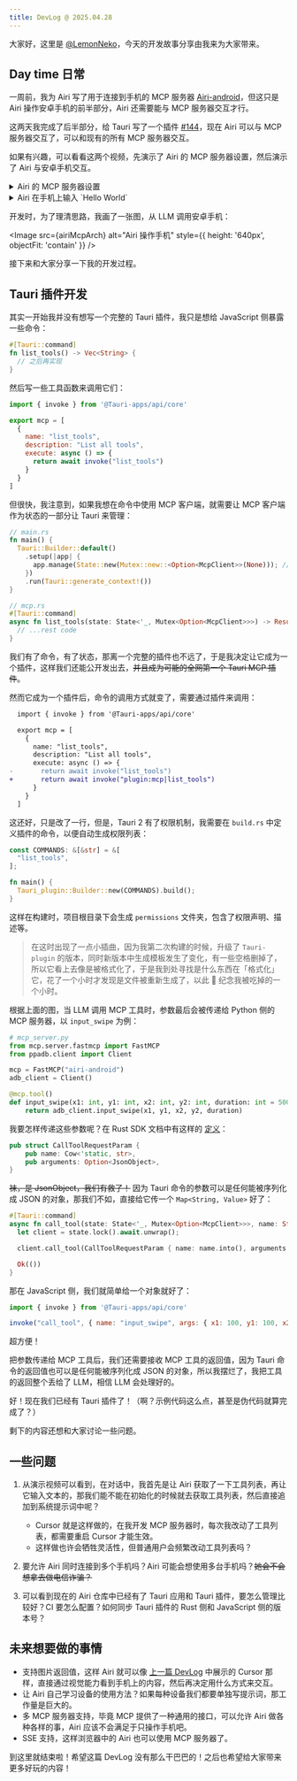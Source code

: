 ```yaml
---
title: DevLog @ 2025.04.28
---
```



大家好，这里是 [@LemonNeko](https://github.com/LemonNekoGH)，今天的开发故事分享由我来为大家带来。

## Day time 日常

一周前，我为 Airi 写了用于连接到手机的 MCP 服务器 [Airi-android](https://github.com/LemonNekoGH/Airi-android)，但这只是 Airi 操作安卓手机的前半部分，Airi 还需要能与 MCP 服务器交互才行。

这两天我完成了后半部分，给 Tauri 写了一个插件 [#144](https://github.com/moeru-ai/Airi/pull/144)，现在 Airi 可以与 MCP 服务器交互了，可以和现有的所有 MCP 服务器交互。

如果有兴趣，可以看看这两个视频，先演示了 Airi 的 MCP 服务器设置，然后演示了 Airi 与安卓手机交互。

<details>
  <summary>Airi 的 MCP 服务器设置</summary>
  <video controls muted style={{ height: '640px' }}>
    <source src="../../static/blog/DevLog-2025.04.28/airi-mcp-settings.mp4"/>
  </video>
</details>

<details>
  <summary>Airi 在手机上输入 `Hello World`</summary>
  <video controls muted>
    <source src="../../static/blog/DevLog-2025.04.28/airi-mcp-input-text.mp4"/>
  </video>
</details>

开发时，为了理清思路，我画了一张图，从 LLM 调用安卓手机：

<Image src={airiMcpArch} alt="Airi 操作手机" style={{ height: '640px', objectFit: 'contain' }} />

接下来和大家分享一下我的开发过程。

## Tauri 插件开发

其实一开始我并没有想写一个完整的 Tauri 插件，我只是想给 JavaScript 侧暴露一些命令：

```rust
#[Tauri::command]
fn list_tools() -> Vec<String> {
  // 之后再实现
}
```

然后写一些工具函数来调用它们：

```javascript
import { invoke } from '@Tauri-apps/api/core'

export mcp = [
  {
    name: "list_tools",
    description: "List all tools",
    execute: async () => {
      return await invoke("list_tools")
    }
  }
]
```

但很快，我注意到，如果我想在命令中使用 MCP 客户端，就需要让 MCP 客户端作为状态的一部分让 Tauri 来管理：

```rust
// main.rs
fn main() {
  Tauri::Builder::default()
    .setup(|app| {
      app.manage(State::new(Mutex::new::<Option<McpClient>>(None))); // 管理状态
    })
    .run(Tauri::generate_context!())
}

// mcp.rs
#[Tauri::command]
async fn list_tools(state: State<'_, Mutex<Option<McpClient>>>) -> Result<Vec<Tool>, String> { // 可以在参数中拿到状态
  // ...rest code
}
```

我们有了命令，有了状态，那离一个完整的插件也不远了，于是我决定让它成为一个插件，这样我们还能公开发出去，~~并且成为可能的全网第一个 Tauri MCP 插件~~。

然而它成为一个插件后，命令的调用方式就变了，需要通过插件来调用：

```diff
  import { invoke } from '@Tauri-apps/api/core'

  export mcp = [
    {
      name: "list_tools",
      description: "List all tools",
      execute: async () => {
-       return await invoke("list_tools")
+       return await invoke("plugin:mcp|list_tools")
      }
    }
  ]
```

这还好，只是改了一行，但是，Tauri 2 有了权限机制，我需要在 `build.rs` 中定义插件的命令，以便自动生成权限列表：

```rust
const COMMANDS: &[&str] = &[
  "list_tools",
];

fn main() {
  Tauri_plugin::Builder::new(COMMANDS).build();
}
```

这样在构建时，项目根目录下会生成 `permissions` 文件夹，包含了权限声明、描述等。

> 在这时出现了一点小插曲，因为我第二次构建的时候，升级了 `Tauri-plugin` 的版本，同时新版本中生成模板发生了变化，有一些空格删掉了，所以它看上去像是被格式化了，于是我到处寻找是什么东西在「格式化」它，花了一个小时才发现是文件被重新生成了，以此 🤡 纪念我被吃掉的一个小时。

根据上面的图，当 LLM 调用 MCP 工具时，参数最后会被传递给 Python 侧的 MCP 服务器，以 `input_swipe` 为例：

```python
# mcp_server.py
from mcp.server.fastmcp import FastMCP
from ppadb.client import Client

mcp = FastMCP("airi-android")
adb_client = Client()

@mcp.tool()
def input_swipe(x1: int, y1: int, x2: int, y2: int, duration: int = 500):
    return adb_client.input_swipe(x1, y1, x2, y2, duration)
```

我要怎样传递这些参数呢？在 Rust SDK 文档中有这样的 [定义](https://docs.rs/rmcp/0.1.5/rmcp/model/struct.CallToolRequestParam.html)：

```rust
pub struct CallToolRequestParam {
    pub name: Cow<'static, str>,
    pub arguments: Option<JsonObject>,
}
```

~~袜，是 JsonObject，我们有救了！~~ 因为 Tauri 命令的参数可以是任何能被序列化成 JSON 的对象，那我们不如，直接给它传一个 `Map<String, Value>` 好了：

```rust
#[Tauri::command]
async fn call_tool(state: State<'_, Mutex<Option<McpClient>>>, name: String, args: Option<Map<String, Value>>) -> Result<(), ()> {
  let client = state.lock().await.unwrap();

  client.call_tool(CallToolRequestParam { name: name.into(), arguments: args }).await.unwrap();

  Ok(())
}
```

那在 JavaScript 侧，我们就简单给一个对象就好了：

```javascript
import { invoke } from '@Tauri-apps/api/core'

invoke("call_tool", { name: "input_swipe", args: { x1: 100, y1: 100, x2: 200, y2: 200, duration: 500 } })
```

超方便！

把参数传递给 MCP 工具后，我们还需要接收 MCP 工具的返回值，因为 Tauri 命令的返回值也可以是任何能被序列化成 JSON 的对象，所以我摆烂了，我把工具的返回整个丢给了 LLM，相信 LLM 会处理好的。

好！现在我们已经有 Tauri 插件了！（啊？示例代码这么点，甚至是伪代码就算完成了？）

剩下的内容还想和大家讨论一些问题。

## 一些问题

1. 从演示视频可以看到，在对话中，我首先是让 Airi 获取了一下工具列表，再让它输入文本的，那我们能不能在初始化的时候就去获取工具列表，然后直接追加到系统提示词中呢？
   - Cursor 就是这样做的，在我开发 MCP 服务器时，每次我改动了工具列表，都需要重启 Cursor 才能生效。
   - 这样做也许会牺牲灵活性，但普通用户会频繁改动工具列表吗？

2. 要允许 Airi 同时连接到多个手机吗？Airi 可能会想使用多台手机吗？~~她会不会想拿去做电信诈骗？~~
3. 可以看到现在的 Airi 仓库中已经有了 Tauri 应用和 Tauri 插件，要怎么管理比较好？CI 要怎么配置？如何同步 Tauri 插件的 Rust 侧和 JavaScript 侧的版本号？

## 未来想要做的事情

- 支持图片返回值，这样 Airi 就可以像 [上一篇 DevLog](./DevLog-2025.04.22.md) 中展示的 Cursor 那样，直接通过视觉能力看到手机上的内容，然后再决定用什么方式来交互。
- 让 Airi 自己学习设备的使用方法？如果每种设备我们都要单独写提示词，那工作量是巨大的。
- 多 MCP 服务器支持，毕竟 MCP 提供了一种通用的接口，可以允许 Airi 做各种各样的事，Airi 应该不会满足于只操作手机吧。
- SSE 支持，这样浏览器中的 Airi 也可以使用 MCP 服务器了。

到这里就结束啦！希望这篇 DevLog 没有那么干巴巴的！之后也希望给大家带来更多好玩的内容！
